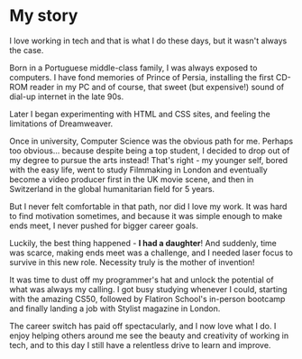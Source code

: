 # My story

I love working in tech and that is what I do these days, but it wasn't always the case.

Born in a Portuguese middle-class family, I was always exposed to computers. I have fond memories of Prince of Persia, installing the first CD-ROM reader in my PC and of course, that sweet (but expensive!) sound of dial-up internet in the late 90s.

Later I began experimenting with HTML and CSS sites, and feeling the limitations of Dreamweaver.

Once in university, Computer Science was the obvious path for me. Perhaps too obvious... because despite being a top student, I decided to drop out of my degree to pursue the arts instead! That's right - my younger self, bored with the easy life, went to study Filmmaking in London and eventually become a video producer first in the UK movie scene, and then in Switzerland in the global humanitarian field for 5 years.

But I never felt comfortable in that path, nor did I love my work. It was hard to find motivation sometimes, and because it was simple enough to make ends meet, I never pushed for bigger career goals.

Luckily, the best thing happened - **I had a daughter**! And suddenly, time was scarce, making ends meet was a challenge, and I needed laser focus to survive in this new role. Necessity truly is the mother of invention!

It was time to dust off my programmer's hat and unlock the potential of what was always my calling. I got busy studying whenever I could, starting with the amazing CS50, followed by Flatiron School's in-person bootcamp and finally landing a job with Stylist magazine in London.

The career switch has paid off spectacularly, and I now love what I do. I enjoy helping others around me see the beauty and creativity of working in tech, and to this day I still have a relentless drive to learn and improve.
